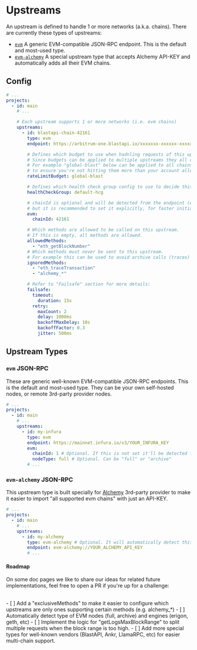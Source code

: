 
# Upstreams

An upstream is defined to handle 1 or more networks (a.k.a. chains). There are currently these types of upstreams:

- [`evm`](#evm) A generic EVM-compatible JSON-RPC endpoint. This is the default and most-used type.
- [`evm-alchemy`](#alchemy) A special upstream type that accepts Alchemy API-KEY and automatically adds all their EVM chains.

## Config

```yaml filename="erpc.yaml"
# ...
projects:
  - id: main
    # ...

    # Each upstream supports 1 or more networks (i.e. evm chains)
    upstreams:
      - id: blastapi-chain-42161
        type: evm
        endpoint: https://arbitrum-one.blastapi.io/xxxxxxx-xxxxxx-xxxxxxx

        # Defines which budget to use when hadnling requests of this upstream (e.g. to limit total RPS)
        # Since budgets can be applied to multiple upstreams they all consume from the same budget.
        # For example "global-blast" below can be applied to all chains supported by BlastAPI,
        # to ensure you're not hitting them more than your account allows.
        rateLimitBudget: global-blast

        # Defines which health check group config to use to decide this upstream is unhealthy.
        healthCheckGroup: default-hcg

        # chainId is optional and will be detected from the endpoint (eth_chainId),
        # but it is recommended to set it explicitly, for faster initialization.
        evm:
          chainId: 42161

        # Which methods are allowed to be called on this upstream.
        # If this is empty, all methods are allowed.
        allowedMethods:
          - "eth_getBlockNumber"
        # Which methods must never be sent to this upstream.
        # For example this can be used to avoid archive calls (traces) to full nodes
        ignoredMethods:
          - "eth_traceTransaction"
          - "alchemy_*"

        # Refer to "Failsafe" section for more details:
        failsafe:
          timeout:
            duration: 15s
          retry:
            maxCount: 2
            delay: 1000ms
            backoffMaxDelay: 10s
            backoffFactor: 0.3
            jitter: 500ms
```

## Upstream Types

### `evm` JSON-RPC

These are generic well-known EVM-compatible JSON-RPC endpoints. This is the default and most-used type. They can be your own self-hosted nodes, or remote 3rd-party provider nodes.

```yaml filename="erpc.yaml"
# ...
projects:
  - id: main
    # ...
    upstreams:
      - id: my-infura
        type: evm
        endpoint: https://mainnet.infura.io/v3/YOUR_INFURA_KEY
        evm:
          chainId: 1 # Optional. If this is not set it'll be detected from the endpoint (eth_chainId)
          nodeType: full # Optional. Can be "full" or "archive"
        # ...
```

### `evm-alchemy` JSON-RPC

This upstream type is built specially for [Alchemy](https://alchemy.com) 3rd-party provider to make it easier to import "all supported evm chains" with just an API-KEY.

```yaml filename="erpc.yaml"
# ...
projects:
  - id: main
    # ...
    upstreams:
      - id: my-alchemy
        type: evm-alchemy # Optional. It will automatically detect this if the endpoint starts with "evm-alchemy://"
        endpoint: evm-alchemy://YOUR_ALCHEMY_API_KEY
        # ...
```

#### Roadmap

On some doc pages we like to share our ideas for related future implementations, feel free to open a PR if you're up for a challenge:

<br />- [ ] Add a "exclusiveMethods" to make it easier to configure which upstreams
are only ones supporting certain methods (e.g. alchemy_*) - [ ] Automatically detect
type of EVM nodes (full, archive) and engines (erigon, geth, etc) - [ ] Implement
the logic for "getLogsMaxBlockRange" to split multiple requests when the block range
is too high. - [ ] Add more special types for well-known vendors (BlastAPI, Ankr,
LlamaRPC, etc) for easier multi-chain support.
